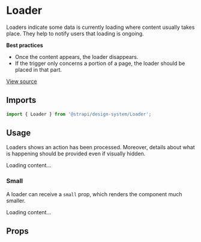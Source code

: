 <!--- Loader.stories.mdx --->


<Meta title="Design System/Components/Loader" component={Loader} />

# Loader

Loaders indicate some data is currently loading where content usually takes place. They help to notify users that loading is ongoing.

**Best practices**

- Once the content appears, the loader disappears.
- If the trigger only concerns a portion of a page, the loader should be placed in that part.

[View source](https://github.com/strapi/design-system/tree/main/packages/strapi-design-system/src/Loader)

## Imports

```js
import { Loader } from '@strapi/design-system/Loader';
```

## Usage

Loaders shows an action has been processed. Moreover, details about what is happening should be provided even if visually hidden.

<Canvas>
  <Story name="base">
    <Loader>Loading content...</Loader>
  </Story>
</Canvas>

### Small

A loader can receive a `small` prop, which renders the component much smaller.

<Canvas>
  <Story name="small">
    <Loader small>Loading content...</Loader>
  </Story>
</Canvas>

## Props

<ArgsTable of={Loader} />
